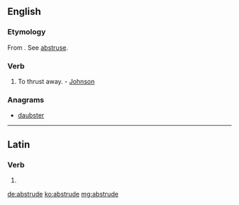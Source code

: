 ==English==

===Etymology===
From {{etyl|la|en}} {{term|abstrudo|abstrūdō|lang=la|push away, hide}}. See [[abstruse]].

===Verb===
{{en-verb|abstrud|ing}}

# {{context|transitive|obsolete term|lang=en}} To thrust away. - [[Johnson]]

===Anagrams===
* [[daubster#English|daubster]]

----

==Latin==

===Verb===
{{la-verb-form|abstrūde}}

# {{conjugation of|abstrudo|abstrūdō|2|s|pres|act|imp|lang=la}}

[[de:abstrude]]
[[ko:abstrude]]
[[mg:abstrude]]